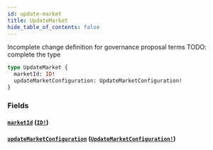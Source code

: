 ```yaml
---
id: update-market
title: UpdateMarket
hide_table_of_contents: false
---
```



Incomplete change definition for governance proposal terms
TODO: complete the type

```graphql
type UpdateMarket {
  marketId: ID!
  updateMarketConfiguration: UpdateMarketConfiguration!
}
```


### Fields

#### [`marketId`](#) ([`ID!`](/docs/testnet/graphql/scalars/id))




#### [`updateMarketConfiguration`](#) ([`UpdateMarketConfiguration!`](/docs/testnet/graphql/objects/update-market-configuration))






